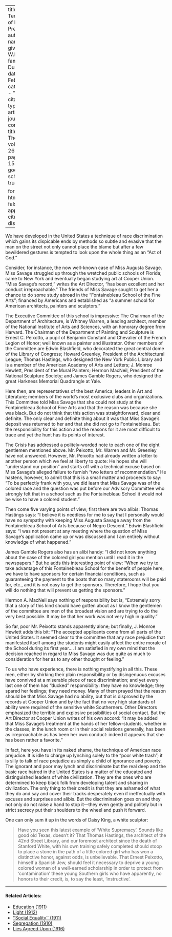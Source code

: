 
---
title: 'The Technique of Race Prejudice'
author:
  - name:
      given: W.E.B.
      family: Du Bois
date: Feb. 1923
categories: 
  - ""
citation: 
  type: article-journal
  container-title: The Crisis
  volume: 26
  issue: 4
  page: 152-154
google-scholar: true

format:
  html:
    toc: false
    appendix-cite-as: display
---


We have developed in the United States a technique of race discrimination which gains its dispicable ends by methods so subtle and evasive that the man on the street not only cannot place the blame but after a few bewildered gestures is tempted to look upon the whole thing as an "Act of God."

Consider, for instance, the now well-known case of Miss Augusta Savage. Miss Savage struggled up through the wretched public schools of Florida; came to New York and eventually began studying art at Cooper Union. "Miss Savage's record," writes the Art Director, "has been excellent and her conduct irreproachable." The friends of Miss Savage sought to get her a chance to do some study abroad in the "Fontainebleau School of the Fine Arts"; financed by Americans and established as "a summer school for American architects, painters and sculptors."

The Executive Committee of this school is impressive: The Chairman of the Department of Architecture, is Whitney Warren, a leading architect, member of the National Institute of Arts and Sciences, with an honorary degree from Harvard. The Chairman of the Department of Painting and Sculpture is Ernest C. Peixotto, a pupil of Benjamin Constant and Chevalier of the French Legion of Honor; well known as a painter and illustrator. Other members of the Committee are Edwin Blashfield, who decorated the great central dome of the Library of Congress; Howard Greenley, President of the Architectural League; Thomas Hastings, who designed the New York Public Library and is a member of the American Academy of Arts and Letters; J. Monroe Hewlett, President of the Mural Painters; Hermon MacNeil, President of the National Sculpture Society; and James Gamble Rogers, who designed the great Harkness Memorial Quadrangle at Yale.

Here then, are representatives of the best America; leaders in Art and Literature; members of the world's most exclusive clubs and organizations. This Committee told Miss Savage that she could not study at the Fontainebleau School of Fine Arts and that the reason was because she was black. But do not think that this action was straightforward, clear and definite. The only clear and definite thing about it was that Miss Savage's deposit was returned to her and that she did not go to Fontainebleau. But the responsibility for this action and the reasons for it are most difficult to trace and yet the hunt has its points of interest.

<span class="small-caps">The Crisis</span> has addressed a politely-worded note to each one of the eight gentlemen mentioned above. Mr. Peixotto, Mr. Warren and Mr. Greenley have not answered. However, Mr. Peixotto had already written a letter to another person which we feel at liberty to quote: He hopes she will "understand our position" and starts off with a technical excuse based on Miss Savage's alleged failure to furnish "two letters of recommendation." He hastens, however, to admit that this is a small matter and proceeds to say: "To be perfectly frank with you, we did learn that Miss Savage was of the colored race and the question was put before our Advisory Committee who strongly felt that in a school such as the Fontainebleau School it would not be wise to have a colored student."

Then come five varying points of view; first there are two alibis: Thomas Hastings says: "I believe it is needless for me to say that I personally would have no sympathy with keeping Miss Augusta Savage away from the Fontainebleau School of Arts because of Negro Descent." Edwin Blashfield says: "I was not present at any meeting where the question of Miss Savage's application came up or was discussed and I am entirely without knowledge of what happened."

James Gamble Rogers also has an alibi handy: "I did not know anything about the case of the colored girl you mention until I read it in the newspapers." But he adds this interesting point of view: "When we try to take advantage of this Fontainebleau School for the benefit of people here, we have to have sponsors for certain financial conditions, such as guaranteeing the payment to the boats that so many staterooms will be paid for, etc., and it is not easy to get the sponsors. Therefore, I hope that you will do nothing that will prevent us getting the sponsors." 

Hermon A. MacNeil says nothing of responsibility but is, "Extremely sorry that a story of this kind should have gotten about as I know the gentlemen of the committee are men of the broadest vision and are trying to do the very best possible. It may be that her work was not very high in quality."

So far, poor Mr. Peixotto stands apparently alone; but finally, J. Monroe Hewlett adds this bit: "The accepted applicants come from all parts of the United States. It seemed clear to the committee that any race prejudice that manifested itself among the students might easily affect the entire morale of the School during its first year.... I am satisfied in my own mind that the decision reached in regard to Miss Savage was due quite as much to consideration for her as to any other thought or feeling."

To us who have experience, there is nothing mystifying in all this. These men, either by shirking their plain responsibility or by disingenuous excuses have connived at a miserable piece of race discrimination; and yet every last one of them has "ducked" responsibility: they have no knowledge; they spared her feelings; they need money. Many of them prayed that the reason should be that Miss Savage had no ability, but that is disproved by the records at Cooper Union and by the fact that no very high standards of ability were required of the sensitive white Southerners. Other Directors emphasized the terrible and explosive possibilities of social contact. But the Art Director at Cooper Union writes of his own accord: "It may be added that Miss Savage's treatment at the hands of her fellow-students, whether in the classes, in the lunch room or in their social relations generally, has been as irreproachable as has been her own conduct: indeed it appears that she has been rather a favorite."

In fact, here you have in its naked shame, the technique of American race prejudice. It is idle to charge up lynching solely to the "poor white trash"; it is silly to talk of race prejudice as simply a child of ignorance and poverty. The ignorant and poor may lynch and discriminate but the real deep and the basic race hatred in the United States is a matter of the educated and distinguished leaders of white civilization. They are the ones who are determined to keep black folk from developing talent and sharing in civilization. The only thing to their credit is that they are ashamed of what they do and say and cover their tracks desperately even if ineffectually with excuses and surprises and alibis. But the discrimination goes on and they not only do not raise a hand to stop it—they even gently and politely but in strict secrecy put their shoulders to the wheel and push it forward.

One can only sum it up in the words of Daisy King, a white sculptor:

> Have you seen this latest example of 'White Supremacy'. Sounds like good old Texas, doesn't it? That Thomas Hastings, the architect of the 42nd Street Library, and our foremost architect since the death of Stanford White, with his own training safely completed should stoop to place a stone in the path of a little colored girl who has won a distinctive honor, against odds, is unbelievable. That Ernest Peixotto, himself a Spanish Jew, should feel it necessary to deprive a young colored woman of a well-earned scholarship in order to protect from 'contamination' these young Southern girls who have apparently, no honors to their credit, is, to say the least, 'instructive'.

<!-- Similar articles start here -->
<div  class="clear-wrap"></div>
<hr>
#### Related Articles:

* [Education (1911)](/Volumes/01/04/education.html)
* [Light (1912)](/Volumes/03/04/light.html)
* [''Social Equality'' (1911)](/Volumes/01/03/social_equality.html)
* [Segregation (1910)](/Volumes/01/01/Segregation.html)
* [Lies Agreed Upon (1916)](/Volumes/11/04/lies_agreed_upon.html)

<!-- Similar articles end here -->